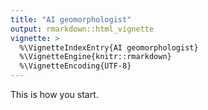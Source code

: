 ```yaml
---
title: "AI geomorphologist"
output: rmarkdown::html_vignette
vignette: >
  %\VignetteIndexEntry{AI geomorphologist}
  %\VignetteEngine{knitr::rmarkdown}
  %\VignetteEncoding{UTF-8}
---
```


This is how you start.
